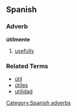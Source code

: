 == Spanish ==
=== Adverb ===
'''útilmente'''
# [[usefully]]

=== Related Terms ===
*[[útil]]
*[[útiles]]
*[[utilidad]]

[[Category:Spanish adverbs]]